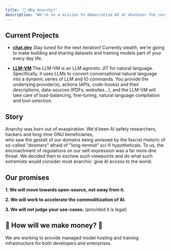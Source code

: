 ```yaml
---
title: '🤔 Why Anarchy?'
description: "We're on a mission to democratize AI at whatever the cost. We're hackers who've grown tired of AI safety rhetoric meaning locked-down APIs with inconsistent support."
---
```


## Current Projects


- **[chat.dev](https://chat.dev)** Stay tuned for the next iteration!  Currently stealth, we're going to make building and sharing datasets and training models part of your every day life.

- **[LLM-VM](https://anarchy.ai/welcome/llm_vm)** The LLM-VM is an LLM agnostic JIT for natural language. Specifically, it uses LLMs to convert conversational natural language into a dynamic series of LLM and IO commands. You provide the underlying provider(s), actions (APIs, code-hooks) and their descriptions, data-sources (PDFs, websites...), and the LLM-VM will take care of load-balancing, fine-tuning, natural language compilation and tool-selection.

## Story

Anarchy was born out of exaspiration. We'd been AI safety researchers, hackers and long-time GNU beneficiaries,  
who saw the gestalt of our domains being annexed by the fascist rhetoric of so-called "doomers" afraid 
of "long-termist" sci-fi hypotheticals.  To us, the encroachment of regulations on our self-expression 
was a far more dire threat.  We decided then to eschew such viewpoints and do what such extremists would consider 
most anarchic: give AI access to the world.

## Our promises

**1. We will move towards open-source, not away from it.**

**2. We will work to accelerate the commoditization of AI.**

**3. We will not judge your use-cases.** (provided it is legal)

## 💸 How will we make money? 💸

We are working to provide managed model hosting and training infrastructure for both developers and enterprises.

